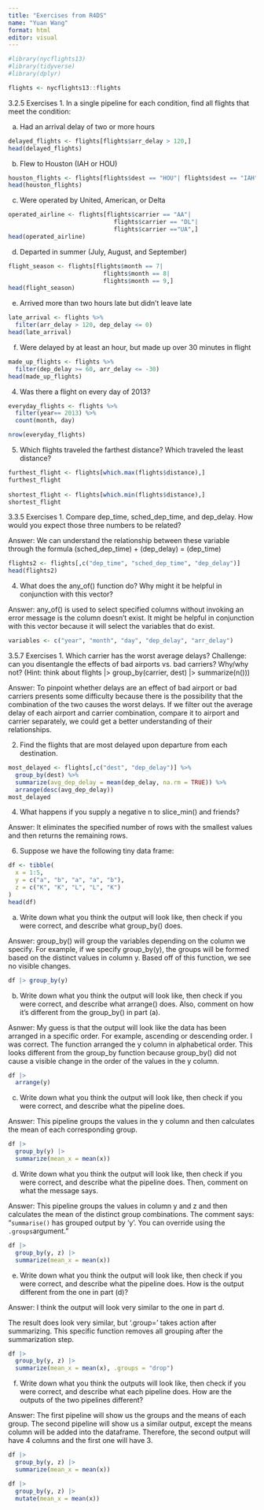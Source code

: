 ```yaml
---
title: "Exercises from R4DS"
name: "Yuan Wang"
format: html
editor: visual
---
```


```r
#library(nycflights13)
#library(tidyverse)
#library(dplyr)
```

```r
flights <- nycflights13::flights
```

3.2.5 Exercises 1. In a single pipeline for each condition, find all flights that meet the condition:

a)  Had an arrival delay of two or more hours

```r
delayed_flights <- flights[flights$arr_delay > 120,]
head(delayed_flights)
```

b)  Flew to Houston (IAH or HOU)

```r
houston_flights <- flights[flights$dest == "HOU"| flights$dest == "IAH",]
head(houston_flights)
```

c)  Were operated by United, American, or Delta

```r
operated_airline <- flights[flights$carrier == "AA"| 
                              flights$carrier == "DL"|
                              flights$carrier =="UA",]
head(operated_airline)
```

d)  Departed in summer (July, August, and September)

```r
flight_season <- flights[flights$month == 7|
                           flights$month == 8|
                           flights$month == 9,]
head(flight_season)
```

e)  Arrived more than two hours late but didn’t leave late

```r
late_arrival <- flights %>%
  filter(arr_delay > 120, dep_delay <= 0)
head(late_arrival)
```

f)  Were delayed by at least an hour, but made up over 30 minutes in flight

```r
made_up_flights <- flights %>%
  filter(dep_delay >= 60, arr_delay <= -30)
head(made_up_flights) 
```

4.  Was there a flight on every day of 2013?

```r
everyday_flights <- flights %>%
  filter(year== 2013) %>%
  count(month, day)

nrow(everyday_flights)
```

5.  Which flights traveled the farthest distance? Which traveled the least distance?

```r
furthest_flight <- flights[which.max(flights$distance),]
furthest_flight
  
shortest_flight <- flights[which.min(flights$distance),]
shortest_flight
```

3.3.5 Exercises 1. Compare dep_time, sched_dep_time, and dep_delay. How would you expect those three numbers to be related?

Answer: We can understand the relationship between these variable through the formula (sched_dep_time) + (dep_delay) = (dep_time)

```r
flights2 <- flights[,c("dep_time", "sched_dep_time", "dep_delay")]
head(flights2)
```

4.  What does the any_of() function do? Why might it be helpful in conjunction with this vector?

Answer: any_of() is used to select specified columns without invoking an error message is the column doesn't exist. It might be helpful in conjunction with this vector because it will select the variables that do exist.

```r
variables <- c("year", "month", "day", "dep_delay", "arr_delay")
```

3.5.7 Exercises 1. Which carrier has the worst average delays? Challenge: can you disentangle the effects of bad airports vs. bad carriers? Why/why not? (Hint: think about flights \|\> group_by(carrier, dest) \|\> summarize(n()))

Answer: To pinpoint whether delays are an effect of bad airport or bad carriers presents some difficulty because there is the possibility that the combination of the two causes the worst delays. If we filter out the average delay of each airport and carrier combination, compare it to airport and carrier separately, we could get a better understanding of their relationships.

2.  Find the flights that are most delayed upon departure from each destination.

```r
most_delayed <- flights[,c("dest", "dep_delay")] %>% 
  group_by(dest) %>% 
  summarize(avg_dep_delay = mean(dep_delay, na.rm = TRUE)) %>%
  arrange(desc(avg_dep_delay))
most_delayed
```

4.  What happens if you supply a negative n to slice_min() and friends?

Answer: It eliminates the specified number of rows with the smallest values and then returns the remaining rows.

6.  Suppose we have the following tiny data frame:

```r
df <- tibble(
  x = 1:5,
  y = c("a", "b", "a", "a", "b"),
  z = c("K", "K", "L", "L", "K")
)
head(df)
```

a)  Write down what you think the output will look like, then check if you were correct, and describe what group_by() does.

Answer: group_by() will group the variables depending on the column we specify. For example, if we specify group_by(y), the groups will be formed based on the distinct values in column y. Based off of this function, we see no visible changes.

```r
df |> group_by(y)
```

b)  Write down what you think the output will look like, then check if you were correct, and describe what arrange() does. Also, comment on how it’s different from the group_by() in part (a).

Asnwer: My guess is that the output will look like the data has been arranged in a specific order. For example, ascending or descending order. I was correct. The function arranged the y column in alphabetical order. This looks different from the group_by function because group_by() did not cause a visible change in the order of the values in the y column.

```r
df |>
  arrange(y)
```

c)  Write down what you think the output will look like, then check if you were correct, and describe what the pipeline does.

Answer: This pipeline groups the values in the y column and then calculates the mean of each corresponding group.

```r
df |>
  group_by(y) |>
  summarize(mean_x = mean(x))
```

d)  Write down what you think the output will look like, then check if you were correct, and describe what the pipeline does. Then, comment on what the message says.

Answer: This pipeline groups the values in column y and z and then calculates the mean of the distinct group combinations. The comment says: "`summarise()` has grouped output by 'y'. You can override using the `.groups`argument."

```r
df |>
  group_by(y, z) |>
  summarize(mean_x = mean(x))
```

e)  Write down what you think the output will look like, then check if you were correct, and describe what the pipeline does. How is the output different from the one in part (d)?

Answer: I think the output will look very similar to the one in part d.

The result does look very similar, but '.group=' takes action after summarizing. This specific function removes all grouping after the summarization step.

```r
df |>
  group_by(y, z) |>
  summarize(mean_x = mean(x), .groups = "drop")
```

f)  Write down what you think the outputs will look like, then check if you were correct, and describe what each pipeline does. How are the outputs of the two pipelines different?

Answer: The first pipeline will show us the groups and the means of each group. The second pipeline will show us a similar output, except the means column will be added into the dataframe. Therefore, the second output will have 4 columns and the first one will have 3.

```r
df |>
  group_by(y, z) |>
  summarize(mean_x = mean(x))
```

```r
df |>
  group_by(y, z) |>
  mutate(mean_x = mean(x))
```
